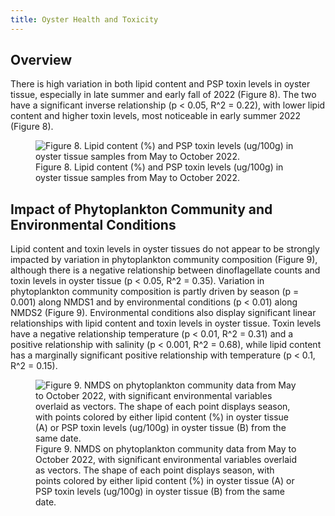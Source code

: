 ```yaml
---
title: Oyster Health and Toxicity
---
```


## Overview 

There is high variation in both lipid content and PSP toxin levels in oyster tissue, especially in late summer and early fall of 2022 (Figure 8). The two have a significant inverse relationship (p < 0.05, R^2 = 0.22), with lower lipid content and higher toxin levels, most noticeable in early summer 2022 (Figure 8).

![Figure 8. Lipid content (%) and PSP toxin levels (ug/100g) in oyster tissue samples from May to October 2022.](https://user-images.githubusercontent.com/67389727/203628662-dfa3cf48-b82a-4c88-be9c-17e6dee696cb.jpg)

## Impact of Phytoplankton Community and Environmental Conditions

Lipid content and toxin levels in oyster tissues do not appear to be strongly impacted by variation in phytoplankton community composition (Figure 9), although there is a negative relationship between dinoflagellate counts and toxin levels in oyster tissue (p < 0.05, R^2 = 0.35). Variation in phytoplankton community composition is partly driven by season (p = 0.001) along NMDS1 and by environmental conditions (p < 0.01) along NMDS2 (Figure 9). Environmental conditions also display significant linear relationships with lipid content and toxin levels in oyster tissue. Toxin levels have a negative relationship temperature (p < 0.01, R^2 = 0.31) and a positive relationship with salinity (p < 0.001, R^2 = 0.68), while lipid content has a marginally significant positive relationship with temperature (p < 0.1, R^2 = 0.15).

![Figure 9. NMDS on phytoplankton community data from May to October 2022, with significant environmental variables overlaid as vectors. The shape of each point displays season, with points colored by either lipid content (%) in oyster tissue (A) or PSP toxin levels (ug/100g) in oyster tissue (B) from the same date.](https://user-images.githubusercontent.com/67389727/203434646-553617a4-1247-4735-a662-41542e958c66.jpg)
